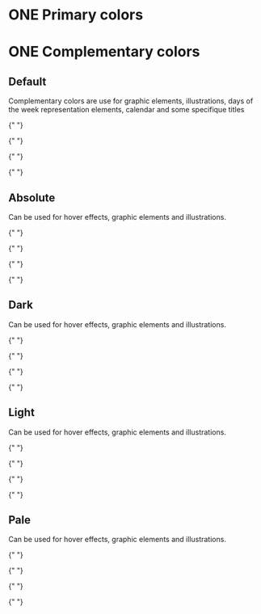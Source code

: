 
<Meta title="Design System/Colors/One" />

<style>
  {`
      * {box-sizing: border-box;}
      .h2, .h3 {margin-top: 50px;border-bottom: 0;}
      .flex {display: flex;gap: 24px;flex-wrap: wrap;justify-content: flex-start;}
      .ctn-card {width:240px; box-shadow: 0px 2px 6px 0px #00000026;border-radius: 8px;}
      .name-color {font-weight: bold;}
      .name-color, .hexa-color, .variable {margin: 0;line-height: 24px;font-size: 14px;}
      .background-color {height: 100px;border-radius: 8px 8px 0 0;}
      .description-color {padding: 16px;border-radius: 0 0 8px 8px;background: #FFFFFF;}
  `}
</style>

# ONE Primary colors

<div className="flex">
  <Colors
    color="Blue"
    hexa="#2A9CC8"
    nameVar="$primary"
    cssVar="--edifice-primary"
  />
  <Colors
    color="Blue"
    hexa="#2F7EA7"
    nameVar="$primary-800"
    cssVar="--edifice-primary-800"
  />
  <Colors
    color="Blue"
    hexa="#B9E3F8"
    nameVar="$primary-300"
    cssVar="--edifice-primary-300"
  />
  <Colors
    color="Blue"
    hexa="#E5F5FF"
    nameVar="$primary-200"
    cssVar="--edifice-primary-200"
  />
  <Colors
    color="orange"
    hexa="#FF8D2E"
    nameVar="$secondary"
    cssVar="--edifice-secondary"
  />
  <Colors
    color="orange"
    hexa="#DA6A0B"
    nameVar="$secondary-800"
    cssVar="--edifice-secondary-800"
  />
  <Colors
    color="orange"
    hexa="#FFCBA0"
    nameVar="$secondary-300"
    cssVar="--edifice-secondary-300"
  />
  <Colors
    color="orange"
    hexa="#FFEFE3"
    nameVar="$secondary-200"
    cssVar="--edifice-secondary-200"
  />
</div>

# ONE Complementary colors

## Default

Complementary colors are use for graphic elements, illustrations, days of the week representation elements, calendar and some specifique titles

<div className="flex">
  <Colors color="Purple" hexa="#A348C0" nameVar="$purple" 
    cssVar="--edifice-purple" />

{" "}

<Colors color="Blue" hexa="#46AFE6" nameVar="$blue" cssVar="--edifice-blue" />

{" "}

<Colors
  color="Green"
  hexa="#5AC235"
  nameVar="$green"
  cssVar="--edifice-green"
/>

{" "}

<Colors
  color="Yellow"
  hexa="#F1CA00"
  nameVar="$yellow"
  cssVar="--edifice-yellow"
/>

{" "}

<Colors color="Red" hexa="#FF3A55" nameVar="$red" cssVar="--edifice-primary" />

  <Colors color="Orange" hexa="#FF8D2E" nameVar="$orange" 
    cssVar="--edifice-orange" />
</div>

## Absolute

Can be used for hover effects, graphic elements and illustrations.

<div className="flex">
  <Colors color="Purple" hexa="#550070" nameVar="$purple-900" 
    cssVar="--edifice-purple-900" />

{" "}

<Colors
  color="Blue"
  hexa="#005A8A"
  nameVar="$blue-900"
  cssVar="--edifice-blue-900"
/>

{" "}

<Colors
  color="Green"
  hexa="#2E6105"
  nameVar="$green-900"
  cssVar="--edifice-green-900"
/>

{" "}

<Colors
  color="Yellow"
  hexa="#A89400"
  nameVar="$yellow-900"
  cssVar="--edifice-yellow-900"
/>

{" "}

<Colors
  color="Red"
  hexa="#9E0016"
  nameVar="$red-900"
  cssVar="--edifice-red-900"
/>

  <Colors color="Orange" hexa="#9E4800" nameVar="$orange-900" 
    cssVar="--edifice-orange-900" />
</div>

## Dark

Can be used for hover effects, graphic elements and illustrations.

<div className="flex">
  <Colors color="Purple" hexa="#7C2C96" nameVar="$purple-800" 
    cssVar="--edifice-primary" />

{" "}

<Colors
  color="Blue"
  hexa="#2F7EA7"
  nameVar="$blue-800"
  cssVar="--edifice-blue-800"
/>

{" "}

<Colors
  color="Green"
  hexa="#4E9019"
  nameVar="$green-800"
  cssVar="--edifice-green-800"
/>

{" "}

<Colors
  color="Yellow"
  hexa="#D1AF00"
  nameVar="$yellow-800"
  cssVar="--edifice-yellow-800"
/>

{" "}

<Colors
  color="Red"
  hexa="#C6253B"
  nameVar="$red-800"
  cssVar="--edifice-red-800"
/>

  <Colors color="Orange" hexa="#DA6A0B" nameVar="$orange-800" 
    cssVar="--edifice-orange-800" />
</div>

## Light

Can be used for hover effects, graphic elements and illustrations.

<div className="flex">
  <Colors color="Purple" hexa="#D7B5E2" nameVar="$purple-300" 
    cssVar="--edifice-purple-300" />

{" "}

<Colors
  color="Blue"
  hexa="#B9E3F8"
  nameVar="$blue-300"
  cssVar="--edifice-blue-300"
/>

{" "}

<Colors
  color="Green"
  hexa="#C8E4AF"
  nameVar="$green-300"
  cssVar="--edifice-green-300"
/>

{" "}

<Colors
  color="Yellow"
  hexa="#FAEA9C"
  nameVar="$yellow-300"
  cssVar="--edifice-yellow-300"
/>

{" "}

<Colors
  color="Red"
  hexa="#FFB6C0"
  nameVar="$red-300"
  cssVar="--edifice-red-300"
/>

  <Colors color="Orange" hexa="#FFCBA0" nameVar="$orange-300" 
    cssVar="--edifice-orange-300" />
</div>

## Pale

Can be used for hover effects, graphic elements and illustrations.

<div className="flex">
  <Colors color="Purple" hexa="#F6ECF9" nameVar="$purple-200" 
    cssVar="--edifice-purple-200" />

{" "}

<Colors
  color="Blue"
  hexa="#E5F5FF"
  nameVar="$blue-200"
  cssVar="--edifice-blue-200"
/>

{" "}

<Colors
  color="Green"
  hexa="#EAF7E4"
  nameVar="$green-200"
  cssVar="--edifice-green-200"
/>

{" "}

<Colors
  color="Yellow"
  hexa="#FBF4D5"
  nameVar="$yellow-200"
  cssVar="--edifice-yellow-200"
/>

{" "}

<Colors
  color="Red"
  hexa="#FFECEE"
  nameVar="$red-200"
  cssVar="--edifice-red-200"
/>

  <Colors color="Orange" hexa="#FFEFE3 " nameVar="$orange-200" 
    cssVar="--edifice-orange-200" />
</div>
